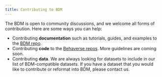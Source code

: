 ```yaml
---
title: Contributing to BDM
---
```


The BDM is open to community discussions, and we welcome all forms of contribution. Here are some ways you can help:

- Contributing **documentation** such as tutorials, guides, and examples to the [BDM repo](https://github.com/behaverse/data-model).
- Contributing **code** to the [Behaverse repos](https://github.com/behaverse). More guidelines are coming soon.
- Contributing **data**. We are always looking for datasets to include in our list of BDM-compatible datasets. If you have a dataset that you would like to contribute or reformat into BDM, please contact us.
